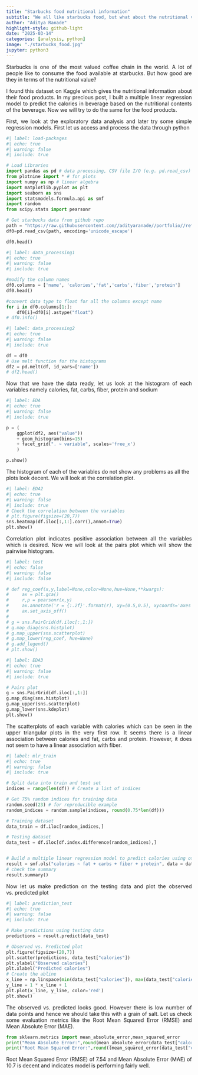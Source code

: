 ```yaml
---
title: "Starbucks food nutritional information"
subtitle: "We all like starbucks food, but what about the nutritional value of them?"
author: "Aditya Ranade"
highlight-style: github-light
date: "2025-03-14"
categories: [analysis, python]
image: "./starbucks_food.jpg"
jupyter: python3
---
```


::: {style="text-align: justify"}
Starbucks is one of the most valued coffee chain in the world. A lot of people like to consume the food available at starbucks. But how good are they in terms of the nutritional value?
:::

::: {style="text-align: justify"}
I found this dataset on Kaggle which gives the nutritional information about their food products. In my precious post, I built a multiple linear regression model to predict the calories in beverage based on the nutritional contents of the beverage. Now we will try to do the same for the food products.

First, we look at the exploratory data analysis and later try some simple regression models. First let us access and process the data through python
:::

```python
#| label: load-packages
#| echo: true
#| warning: false
#| include: true

# Load Libraries
import pandas as pd # data processing, CSV file I/O (e.g. pd.read_csv)
from plotnine import * # for plots
import numpy as np # linear algebra
import matplotlib.pyplot as plt
import seaborn as sns
import statsmodels.formula.api as smf
import random
from scipy.stats import pearsonr

# Get starbucks data from github repo
path = "https://raw.githubusercontent.com//adityaranade//portfolio//refs//heads//main//starbucks//starbucks-menu-nutrition-food.csv"
df0=pd.read_csv(path, encoding='unicode_escape')

df0.head()

```

```python
#| label: data_processing1
#| echo: true
#| warning: false
#| include: true

#modify the column names
df0.columns = ['name', 'calories','fat','carbs','fiber','protein']
df0.head()

#convert data type to float for all the columns except name
for i in df0.columns[1:]:
    df0[i]=df0[i].astype("float")
# df0.info()
```

```python
#| label: data_processing2
#| echo: true
#| warning: false
#| include: true

df = df0
# Use melt function for the histograms
df2 = pd.melt(df, id_vars=['name'])
# df2.head()

```

::: {style="text-align: justify"}
Now that we have the data ready, let us look at the histogram of each variables namely calories, fat, carbs, fiber, protein and sodium
:::

```python
#| label: EDA
#| echo: true
#| warning: false
#| include: true

p = (
    ggplot(df2, aes("value"))
    + geom_histogram(bins=15)
    + facet_grid(". ~ variable", scales='free_x')
    )

p.show()
```

The histogram of each of the variables do not show any problems as all the plots look decent. We will look at the correlation plot.

```python
#| label: EDA2
#| echo: true
#| warning: false
#| include: true
# Check the correlation between the variables
# plt.figure(figsize=(20,7))
sns.heatmap(df.iloc[:,1:].corr(),annot=True)
plt.show()

```

::: {style="text-align: justify"}
Correlation plot indicates positive association between all the variables which is desired. Now we will look at the pairs plot which will show the pairwise histogram.
:::

```python
#| label: test
#| echo: false
#| warning: false
#| include: false

# def reg_coef(x,y,label=None,color=None,hue=None,**kwargs):
#     ax = plt.gca()
#     r,p = pearsonr(x,y)
#     ax.annotate('r = {:.2f}'.format(r), xy=(0.5,0.5), xycoords='axes fraction', ha='center')
#     ax.set_axis_off()
# 
# g = sns.PairGrid(df.iloc[:,1:])
# g.map_diag(sns.histplot)
# g.map_upper(sns.scatterplot)
# g.map_lower(reg_coef, hue=None)
# g.add_legend()
# plt.show()
```

```python
#| label: EDA3
#| echo: true
#| warning: false
#| include: true

# Pairs plot
g = sns.PairGrid(df.iloc[:,1:])
g.map_diag(sns.histplot)
g.map_upper(sns.scatterplot)
g.map_lower(sns.kdeplot)
plt.show()

```

::: {style="text-align: justify"}
The scatterplots of each variable with calories which can be seen in the upper triangular plots in the very first row. It seems there is a linear association between calories and fat, carbs and protein. However, it does not seem to have a linear association with fiber.
:::

```python
#| label: mlr_train
#| echo: true
#| warning: false
#| include: true

# Split data into train and test set
indices = range(len(df)) # Create a list of indices

# Get 75% random indices for training data
random.seed(23) # for repreducible example
random_indices = random.sample(indices, round(0.75*len(df)))

# Training dataset
data_train = df.iloc[random_indices,]

# Testing dataset
data_test = df.iloc[df.index.difference(random_indices),]


# Build a multiple linear regression model to predict calories using other variables using training data
result = smf.ols("calories ~ fat + carbs + fiber + protein", data = data_train).fit()
# check the summary
result.summary()

```

::: {style="text-align: justify"}
Now let us make prediction on the testing data and plot the observed vs. predicted plot
:::

```python
#| label: prediction_test
#| echo: true
#| warning: false
#| include: true

# Make predictions using testing data
predictions = result.predict(data_test)

# Observed vs. Predicted plot
plt.figure(figsize=(20,7))
plt.scatter(predictions, data_test["calories"])
plt.ylabel("Observed calories")
plt.xlabel("Predicted calories")
# Create the abline
x_line = np.linspace(min(data_test["calories"]), max(data_test["calories"]), 100)
y_line = 1 * x_line + 1
plt.plot(x_line, y_line, color='red')
plt.show()

```

::: {style="text-align: justify"}
The observed vs. predicted looks good. However there is low number of data points and hence we should take this with a grain of salt. Let us check some evaluation metrics like the Root Mean Squared Error (RMSE) and Mean Absolute Error (MAE).
:::

```python
from sklearn.metrics import mean_absolute_error,mean_squared_error
print("Mean Absolute Error:",round(mean_absolute_error(data_test["calories"],predictions),2))
print("Root Mean Squared Error:",round((mean_squared_error(data_test["calories"],predictions))** 0.5,2))
```

::: {style="text-align: justify"}
Root Mean Squared Error (RMSE) of 7.54 and Mean Absolute Error (MAE) of 10.7 is decent and indicates model is performing fairly well.
:::
